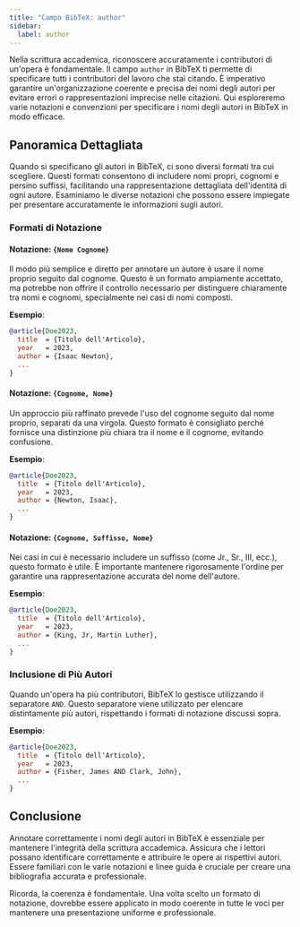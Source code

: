 ```yaml
---
title: "Campo BibTeX: author"
sidebar:
  label: author
---
```



Nella scrittura accademica, riconoscere accuratamente i contributori di un'opera è fondamentale. Il campo `author` in BibTeX ti permette di specificare tutti i contributori del lavoro che stai citando. È imperativo garantire un'organizzazione coerente e precisa dei nomi degli autori per evitare errori o rappresentazioni imprecise nelle citazioni. Qui esploreremo varie notazioni e convenzioni per specificare i nomi degli autori in BibTeX in modo efficace.

<CiteDrive />

## Panoramica Dettagliata

Quando si specificano gli autori in BibTeX, ci sono diversi formati tra cui scegliere. Questi formati consentono di includere nomi propri, cognomi e persino suffissi, facilitando una rappresentazione dettagliata dell'identità di ogni autore. Esaminiamo le diverse notazioni che possono essere impiegate per presentare accuratamente le informazioni sugli autori.

### Formati di Notazione

#### Notazione: `{Nome Cognome}`

Il modo più semplice e diretto per annotare un autore è usare il nome proprio seguito dal cognome. Questo è un formato ampiamente accettato, ma potrebbe non offrire il controllo necessario per distinguere chiaramente tra nomi e cognomi, specialmente nei casi di nomi composti.

**Esempio**:

```bibtex
@article{Doe2023,
  title  = {Titolo dell'Articolo},
  year   = 2023,
  author = {Isaac Newton},
  ...
}
```

#### Notazione: `{Cognome, Nome}`

Un approccio più raffinato prevede l'uso del cognome seguito dal nome proprio, separati da una virgola. Questo formato è consigliato perché fornisce una distinzione più chiara tra il nome e il cognome, evitando confusione.

**Esempio**:

```bibtex
@article{Doe2023,
  title  = {Titolo dell'Articolo},
  year   = 2023,
  author = {Newton, Isaac},
  ...
}
```

#### Notazione: `{Cognome, Suffisso, Nome}`

Nei casi in cui è necessario includere un suffisso (come Jr., Sr., III, ecc.), questo formato è utile. È importante mantenere rigorosamente l'ordine per garantire una rappresentazione accurata del nome dell'autore.

**Esempio**:

```bibtex
@article{Doe2023,
  title  = {Titolo dell'Articolo},
  year   = 2023,
  author = {King, Jr, Martin Luther},
  ...
}
```

### Inclusione di Più Autori

Quando un'opera ha più contributori, BibTeX lo gestisce utilizzando il separatore `AND`. Questo separatore viene utilizzato per elencare distintamente più autori, rispettando i formati di notazione discussi sopra.

**Esempio**:

```bibtex
@article{Doe2023,
  title  = {Titolo dell'Articolo},
  year   = 2023,
  author = {Fisher, James AND Clark, John},
  ...
}
```

## Conclusione

Annotare correttamente i nomi degli autori in BibTeX è essenziale per mantenere l'integrità della scrittura accademica. Assicura che i lettori possano identificare correttamente e attribuire le opere ai rispettivi autori. Essere familiari con le varie notazioni e linee guida è cruciale per creare una bibliografia accurata e professionale.

Ricorda, la coerenza è fondamentale. Una volta scelto un formato di notazione, dovrebbe essere applicato in modo coerente in tutte le voci per mantenere una presentazione uniforme e professionale.